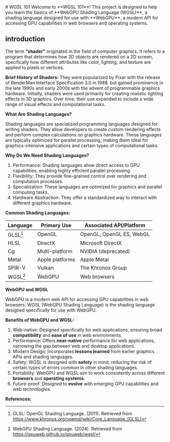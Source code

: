 
<div className="relative">
# WGSL 101
Welcome to **WGSL 101**! This project is designed to help you learn the basics of **WebGPU Shading Language (WGSL)**, a shading language designed for use with **WebGPU**, a modern API for accessing GPU capabilities in web browsers and operating systems.
<div className="absolute h-full top-0 left-1/2 -translate-x-1/2 mx-auto w-full">
  <WGSLShaderComponent
    style={{height: "100%"}}
    className="w-full max-h-full scale-105"
    shaderCode={wgslCode}
    showTooltip
  />
</div>
</div>

## introduction

The term **“shader”** originated in the field of computer graphics. It refers to a program that determines how 3D objects are rendered on a 2D screen, specifically how different attributes like color, lighting, and texture are applied to pixels or vertices.

**Brief History of Shaders:**
They were popularized by Pixar with the release of RenderMan Interface Specification 3.0 in 1988. but gained prominence in the late 1990s and early 2000s with the advent of programmable graphics hardware. Initially, shaders were used primarily for creating realistic lighting effects in 3D graphics. Over time, their use expanded to include a wide range of visual effects and computational tasks.

**What Are Shading Languages?**

Shading languages are specialized programming languages designed for writing shaders. They allow developers to create custom rendering effects and perform complex calculations on graphics hardware. These languages are typically optimized for parallel processing, making them ideal for graphics-intensive applications and certain types of computational tasks.

**Why Do We Need Shading Languages?**

1. Performance: Shading languages allow direct access to GPU capabilities, enabling highly efficient parallel processing.
2. Flexibility: They provide fine-grained control over rendering and computation processes.
3. Specialization: These languages are optimized for graphics and parallel computing tasks.
4. Hardware Abstraction: They offer a standardized way to interact with different graphics hardware.

**Common Shading Languages:**

| Language | Primary Use     | Associated API/Platform  |
| -------- | --------------- | ------------------------ |
| GLSL[^1] | OpenGL          | OpenGL, OpenGL ES, WebGL |
| HLSL     | DirectX         | Microsoft DirectX        |
| Cg       | Multi-platform  | NVIDIA (deprecated)      |
| Metal    | Apple platforms | Apple Metal              |
| SPIR-V   | Vulkan          | The Khronos Group        |
| WGSL[^2] | WebGPU          | Web browsers             |

**WebGPU and WGSL**

WebGPU is a modern web API for accessing GPU capabilities in web browsers. WGSL (WebGPU Shading Language) is the shading language designed specifically for use with WebGPU.

**Benefits of WebGPU and WGSL:**

1. Web-native: Designed specifically for web applications, ensuring broad **compatibility** and **ease of use** in web environments.
2. Performance: Offers **near-native** performance for web applications, narrowing the gap between web and desktop applications.
3. Modern Design: Incorporates **lessons learned** from earlier graphics APIs and shading languages.
4. Safety: WGSL is designed with **safety** in mind, reducing the risk of certain types of errors common in other shading languages.
5. Portability: WebGPU and WGSL aim to work consistently across different **browsers** and **operating systems**.
6. Future-proof: Designed to **evolve** with emerging GPU capabilities and web technologies.

**References:**
[^1]: GLSL: OpenGL Shading Language. (2011). Retrieved from https://www.khronos.org/opengl/wiki/Core_Language_(GLSL)

[^2]: WebGPU Shading Language. (2024). Retrieved from https://gpuweb.github.io/gpuweb/wgsl/
